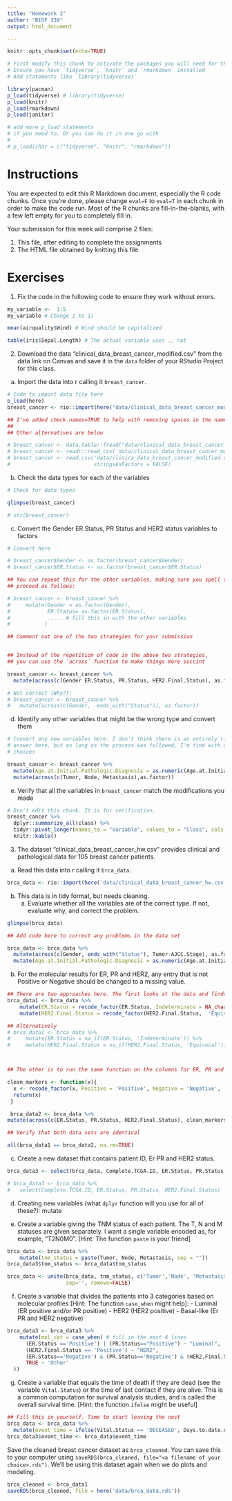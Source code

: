 ```yaml
---
title: "Homework 2"
author: "BIOF 339"
output: html_document 

---
```


```r
knitr::opts_chunk$set(echo=TRUE)
```


```r
# First modify this chunk to activate the packages you will need for this HW.
# Ensure you have `tidyverse`, `knitr` and `rmarkdown` installed
# Add statements like `library(tidyverse)`

library(pacman)
p_load(tidyverse) # library(tidyverse)
p_load(knitr)
p_load(rmarkdown)
p_load(janitor)

# add more p_load statements 
# if you need to. Or you can do it in one go with 
# 
# p_load(char = c("tidyverse", "knitr", "rmarkdown"))
```

# Instructions

You are expected to edit this R Markdown document, especially the R code chunks. Once
you're done, please change `eval=F` to `eval=T`  in each chunk in order to make the code run. Most of the 
R chunks are fill-in-the-blanks, with a few left empty for you to completely fill in. 

Your submission for this week will comprise 2 files:

1. This file, after editing to complete the assignments
1. The HTML file obtained by knitting this file

# Exercises

1. Fix the code in the following code to ensure they work without errors.

```r
my_variable <-  1:5
my_variable # Change 1 to i)
```

```r
mean(airquality$Wind) # Wind should be capitalized
```

```r
table(iris$Sepal.Length) # The actual variable uses ., not _
```


2. Download the data "clinical_data_breast_cancer_modified.csv" from the data link on Canvas and save it
in the `data` folder of your RStudio Project for this class.

  a. Import the data into r calling it `breast_cancer`. 

```r
# Code to import data file here
p_load(here)
breast_cancer <- rio::import(here("data/clinical_data_breast_cancer_modified.csv"), check.names=TRUE)

## I've added check.names=TRUE to help with removing spaces in the names. 
## 
## Other alternatives are below

# breast_cancer <- data.table::fread("data/clinical_data_breast_cancer_modified.csv")
# breast_cancer <- readr::read_csv('data/clinical_data_breast_cancer_modified.csv')
# breast_cancer <- read.csv('data/clinica_data_breast_cancer_modified.csv', 
#                           stringsAsFactors = FALSE)

```
  
  b. Check the data types for each of the variables
```r
# Check for data types

glimpse(breast_cancer)

# str(breast_cancer)

```
  c. Convert the Gender ER Status, PR Status and HER2 status variables to factors
```r
# Convert here

# breast_cancer$Gender <- as.factor(breast_cancer$Gender)
# breast_cancer$ER.Status <- as.factor(breast_cancer$ER.Status)

## You can repeat this for the other variables, making sure you spell them properly. Or you can comment 
## proceed as follows:

# breast_cancer <- breast_cancer %>%
#     mutate(Gender = as.factor(Gender), 
#            ER.Status= as.factor(ER.Status),
#            ..... # fill this in with the other variables
#           )

## Comment out one of the two strategies for your submission


## Instead of the repetition of code in the above two strategies, 
## you can use the `across` function to make things more succint

breast_cancer <- breast_cancer %>% 
  mutate(across(c(Gender ER.Status, PR.Status, HER2.Final.Status), as.factor))

# Not correct (Why?): 
# breast_cancer <- breast_cancer %>%
#   mutate(across(c(Gender,  ends_with("Status")), as.factor))

```
  d. Identify any other variables that might be the wrong type and convert them
```r
# Convert any new variables here. I don't think there is an entirely right
# answer here, but as long as the process was followed, I'm fine with different
# choices

breast_cancer <- breast_cancer %>% 
  mutate(Age.at.Initial.Pathologic.Diagnosis = as.numeric(Age.at.Initial.Pathologic.Diagnosis)) %>% 
  mutate(across(c(Tumor, Node, Metastasis),as.factor))
```
  e. Verify that all the variables in `breast_cancer` match the modifications you made
```r
# Don't edit this chunk. It is for verification.
breast_cancer %>% 
  dplyr::summarize_all(class) %>% 
  tidyr::pivot_longer(names_to = "Variable", values_to = "Class", cols = everything()) %>% 
  knitr::kable()
```

3. The dataset "clinical_data_breast_cancer_hw.csv" provides clinical and
pathological data for 105 breast cancer patients. 

a. Read this data into r calling it `brca_data`. 

```r
brca_data <- rio::import(here('data/clinical_data_breast_cancer_hw.csv'))
```

b. This data is in tidy format, but needs cleaning. 
    a. Evaluate whether all the variables are of the correct type. If not, evaluate why, and correct the problem.

```r
glimpse(brca_data)

## Add code here to correct any problems in the data set

brca_data <- brca_data %>% 
  mutate(across(c(Gender, ends_with("Status"), Tumor:AJCC.Stage), as.factor)) %>% 
  mutate(Age.at.Initial.Pathologic.Diagnosis = as.numeric(Age.at.Initial.Pathologic.Diagnosis))

```

b. For the molecular results for ER, PR and HER2, any entry that is not Positive or Negative should be changed to a missing value.

```r
## There are two approaches here. The first looks at the data and finds out the actual values that aren't Positive or Negative
brca_data1 <- brca_data %>%
    mutate(ER.Status = recode_factor(ER.Status, Indeterminate = NA_character_)) %>% 
    mutate(HER2.Final.Status = recode_factor(HER2.Final.Status,  'Equivocal' = NA_character_))

## Alternatively
# brca_data1 <- brca_data %>%
#     mutate(ER.Status = na_if(ER.Status, 'Indeterminate')) %>% 
#     mutate(HER2.Final.Status = na_if(HER2.Final.Status, 'Equivocal'))



## The other is to run the same function on the columns for ER, PR and HER2 status

clean_markers <- function(x){
  x <- recode_factor(x, Positive = 'Positive', Negative = 'Negative', .default = NA_character_)
  return(x)
 }

 brca_data2 <- brca_data %>%
mutate(across(c(ER.Status, PR.Status, HER2.Final.Status), clean_markers))

## Verify that both data sets are identical

all(brca_data1 == brca_data2, na.rm=TRUE)

```


c. Create a new dataset that contains patient ID, Er PR and HER2 status. 

```r
brca_data3 <- select(brca_data, Complete.TCGA.ID, ER.Status, PR.Status, HER2.Final.Status)

# brca_data3 <- brca_data %>% 
#   select(Complete.TCGA.ID, ER.Status, PR.Status, HER2.Final.Status)
```


d. Creating new variables (what `dplyr` function will you use for all of these?): mutate

e. Create a variable giving the TNM status of each patient. The T, N and M statuses are given separately. I want a single variable encoded as, for example, "T2N0M0". [Hint: The function `paste` is your friend]

```r
brca_data <- brca_data %>%
    mutate(tnm_status = paste(Tumor, Node, Metastasis, sep = ""))
brca_data3$tnm_status <- brca_data$tnm_status

brca_data <- unite(brca_data, tnm_status, c('Tumor','Node', 'Metastasis'), 
                   sep='', remove=FALSE)
```

f. Create a variable that divides the patients into 3 categories based on molecular profiles [Hint: The function `case_when` might help]:
        - Luminal (ER positive and/or PR positive)
        - HER2 (HER2 positive)
        - Basal-like (Er PR and HER2 negative)

```r

brca_data3 <- brca_data3 %>%
    mutate(mol_cat = case_when( # fill in the next 4 lines
      (ER.Status =='Positive') | (PR.Status=="Positive") ~ "Luminal",
      (HER2.Final.Status == 'Positive') ~ "HER2",
      (ER.Status=='Negative') & (PR.Status=='Negative') & (HER2.Final.Status=="Negative") ~ 'Basal_like',
      TRUE ~ 'Other'
  ))
```


g. Create a variable that equals the time of death if they are dead (see the variable `Vital.Status`) or the time of last contact if they are alive. This is a common computation for survival analysis studies, and is called the overall survival time. [Hint: the function `ifelse` might be useful]

```r
## Fill this in yourself. Time to start leaving the nest
brca_data <- brca_data %>% 
  mutate(event_time = ifelse(Vital.Status == 'DECEASED', Days.to.date.of.Death, Days.to.Date.of.Last.Contact))
brca_data3$event_time <- brca_data$event_time

```


Save the cleaned breast cancer dataset as `brca_cleaned`. You can save this to your computer using `saveRDS(brca_cleaned, file="<a filename of your choice>.rds")`. We'll be using this dataset again when we do plots and modeling.

```r
brca_cleaned <- brca_data1
saveRDS(brca_cleaned, file = here('data/brca_data.rds'))
```

    

